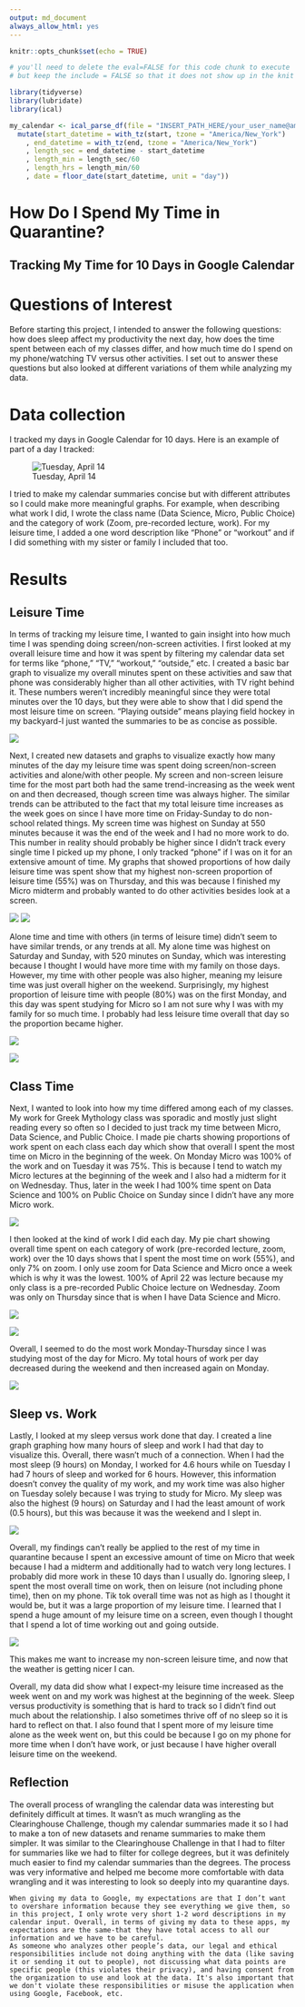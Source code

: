 ```yaml
---
output: md_document
always_allow_html: yes
---
```


```r
knitr::opts_chunk$set(echo = TRUE)
```


```r
# you'll need to delete the eval=FALSE for this code chunk to execute
# but keep the include = FALSE so that it does not show up in the knit file (on the webpage)

library(tidyverse)
library(lubridate)
library(ical)

my_calendar <- ical_parse_df(file = "INSERT_PATH_HERE/your_user_name@amherst.edu.ics") %>%
  mutate(start_datetime = with_tz(start, tzone = "America/New_York")
    , end_datetime = with_tz(end, tzone = "America/New_York")
    , length_sec = end_datetime - start_datetime
    , length_min = length_sec/60
    , length_hrs = length_min/60
    , date = floor_date(start_datetime, unit = "day"))
```

# How Do I Spend My Time in Quarantine?
## Tracking My Time for 10 Days in Google Calendar



# Questions of Interest

Before starting this project, I intended to answer the following questions: how does sleep affect my productivity the next day, how does the time spent between each of my classes differ, and how much time do I spend on my phone/watching TV versus other activities. I set out to answer these questions but also looked at different variations of them while analyzing my data.

# Data collection

I tracked my days in Google Calendar for 10 days. Here is an example of part of a day I tracked:

![Tuesday, April 14](./img/12.png)

I tried to make my calendar summaries concise but with different attributes so I could make more meaningful graphs. For example, when describing what work I did, I wrote the class name (Data Science, Micro, Public Choice) and the category of work (Zoom, pre-recorded lecture, work). For my leisure time, I added a one word description like "Phone" or "workout" and if I did something with my sister or family I included that too.

# Results
## Leisure Time

In terms of tracking my leisure time, I wanted to gain insight into how much time I was spending doing screen/non-screen activities. I first looked at my overall leisure time and how it was spent by filtering my calendar data set for terms like “phone,” “TV,” “workout,” “outside,” etc. I created a basic bar graph to visualize my overall minutes spent on these activities and saw that phone was considerably higher than all other activities, with TV right behind it. These numbers weren’t incredibly meaningful since they were total minutes over the 10 days, but they were able to show that I did spend the most leisure time on screen. "Playing outside" means playing field hockey in my backyard-I just wanted the summaries to be as concise as possible.  

![](./img/1.png)

Next, I created new datasets and graphs to visualize exactly how many minutes of the day my leisure time was spent doing screen/non-screen activities and alone/with other people. My screen and non-screen leisure time for the most part both had the same trend-increasing as the week went on and then decreased, though screen time was always higher. The similar trends can be attributed to the fact that my total leisure time increases as the week goes on since I have more time on Friday-Sunday to do non-school related things. My screen time was highest on Sunday at 550 minutes because it was the end of the week and I had no more work to do. This number in reality should probably be higher since I didn’t track every single time I picked up my phone, I only tracked “phone” if I was on it for an extensive amount of time. 
My graphs that showed proportions of how daily leisure time was spent show that my highest non-screen proportion of leisure time (55%) was on Thursday, and this was because I finished my Micro midterm and probably wanted to do other activities besides look at a screen. 

![](./img/2.png)
![](./img/5.png)

Alone time and time with others (in terms of leisure time) didn’t seem to have similar trends, or any trends at all. My alone time was highest on Saturday and Sunday, with 520 minutes on Sunday, which was interesting because I thought I would have more time with my family on those days. However, my time with other people was also higher, meaning my leisure time was just overall higher on the weekend. 
Surprisingly, my highest proportion of leisure time with people (80%) was on the first Monday, and this day was spent studying for Micro so I am not sure why I was with my family for so much time. I probably had less leisure time overall that day so the proportion became higher.

![](./img/3.png) 

![](./img/4.png)

## Class Time
Next, I wanted to look into how my time differed among each of my classes. My work for Greek Mythology class was sporadic and mostly just slight reading every so often so I decided to just track my time between Micro, Data Science, and Public Choice. I made pie charts showing proportions of work spent on each class each day which show that overall I spent the most time on Micro in the beginning of the week. On Monday Micro was 100% of the work and on Tuesday it was 75%. This is because I tend to watch my Micro lectures at the beginning of the week and I also had a midterm for it on Wednesday. Thus, later in the week I had 100% time spent on Data Science and 100% on Public Choice on Sunday since I didn’t have any more Micro work. 

![](./img/6.png) 

I then looked at the kind of work I did each day. My pie chart showing overall time spent on each category of work (pre-recorded lecture, zoom, work) over the 10 days shows that I spent the most time on work (55%), and only 7% on zoom. I only use zoom for Data Science and Micro once a week which is why it was the lowest. 100% of April 22 was lecture because my only class is a pre-recorded Public Choice lecture on Wednesday. Zoom was only on Thursday since that is when I have Data Science and Micro. 

![](./img/7.png) 

![](./img/8.png) 

Overall, I seemed to do the most work Monday-Thursday since I was studying most of the day for Micro. My total hours of work per day decreased during the weekend and then increased again on Monday.

![](./img/11.png) 

## Sleep vs. Work

Lastly, I looked at my sleep versus work done that day. I created a line graph graphing how many hours of sleep and work I had that day to visualize this. Overall, there wasn’t much of a connection. When I had the most sleep (9 hours) on Monday, I worked for 4.6 hours while on Tuesday I had 7 hours of sleep and worked for 6 hours. However, this information doesn’t convey the quality of my work, and my work time was also higher on Tuesday solely because I was trying to study for Micro. My sleep was also the highest (9 hours) on Saturday and I had the least amount of work (0.5 hours), but this was because it was the weekend and I slept in.

![](./img/9.png) 

Overall, my findings can’t really be applied to the rest of my time in quarantine because I spent an excessive amount of time on Micro that week because I had a midterm and additionally had to watch very long lectures. I probably did more work in these 10 days than I usually do. Ignoring sleep, I spent the most overall time on work, then on leisure (not including phone time), then on my phone. Tik tok overall time was not as high as I thought it would be, but it was a large proportion of my leisure time. I learned that I spend a huge amount of my leisure time on a screen, even though I thought that I spend a lot of time working out and going outside. 

![](./img/10.png) 

This makes me want to increase my non-screen leisure time, and now that the weather is getting nicer I can. 

Overall, my data did show what I expect-my leisure time increased as the week went on and my work was highest at the beginning of the week. Sleep versus productivity is something that is hard to track so I didn’t find out much about the relationship. I also sometimes thrive off of no sleep so it is hard to reflect on that. I also found that I spent more of my leisure time alone as the week went on, but this could be because I go on my phone for more time when I don’t have work, or just because I have higher overall leisure time on the weekend.

## Reflection

The overall process of wrangling the calendar data was interesting but definitely difficult at times. It wasn’t as much wrangling as the Clearinghouse Challenge, though my calendar summaries made it so I had to make a ton of new datasets and rename summaries to make them simpler. It was similar to the Clearinghouse Challenge in that I had to filter for summaries like we had to filter for college degrees, but it was definitely much easier to find my calendar summaries than the degrees. The process was very informative and helped me become more comfortable with data wrangling and it was interesting to look so deeply into my quarantine days.

	When giving my data to Google, my expectations are that I don’t want to overshare information because they see everything we give them, so in this project, I only wrote very short 1-2 word descriptions in my calendar input. Overall, in terms of giving my data to these apps, my expectations are the same-that they have total access to all our information and we have to be careful. 
	As someone who analyzes other people’s data, our legal and ethical responsibilities include not doing anything with the data (like saving it or sending it out to people), not discussing what data points are specific people (this violates their privacy), and having consent from the organization to use and look at the data. It's also important that we don't violate these responsibilities or misuse the application when using Google, Facebook, etc.


